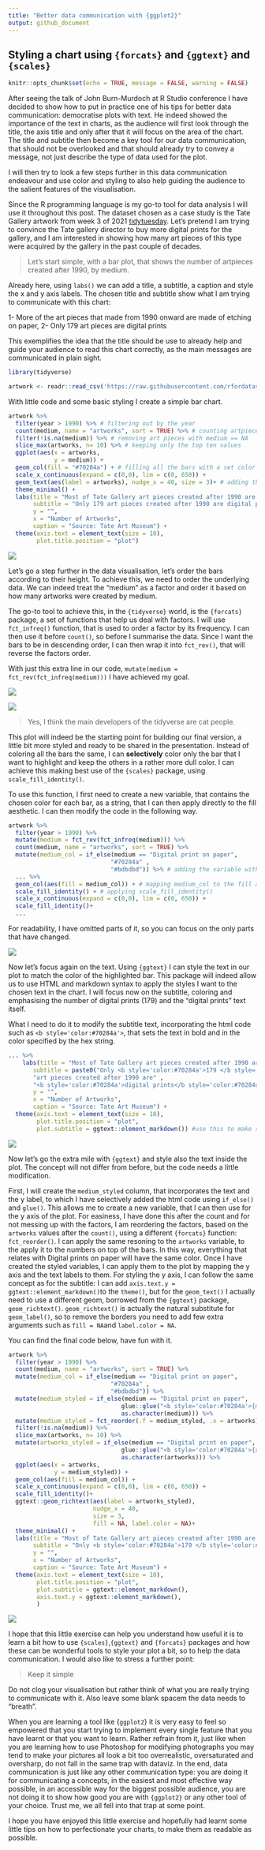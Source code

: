 ```yaml
---
title: "Better data communication with {ggplot2}"
output: github_document
---
```


## Styling a chart using `{forcats}` and `{ggtext}` and `{scales}`


```r
knitr::opts_chunk$set(echo = TRUE, message = FALSE, warning = FALSE)
```

After seeing the talk of John Burn-Murdoch at R Studio conference I have decided
to show how to put in practice one of his tips for better data communication: democratise plots with text. He indeed showed the importance of the text in charts, as the audience will first look through the title, the axis title and only after that it will focus on the area of the chart.
The title and subtitle then become a key tool for our data communication, that should not be overlooked and that should already try to convey a message, not just describe the type of data used for the plot.

I will then try to look a few steps further in this data communication endeavour and use color and styling to also help guiding the audience to the salient features of the visualisation.


Since the R programming language is my go-to tool for data analysis I will use it throughout this post.
The dataset chosen as a case study is the Tate Gallery artwork from week 3 of 2021 [tidytuesday](https://github.com/rfordatascience/tidytuesday/tree/master/data/2021).
Let's pretend I am trying to convince the Tate gallery director to buy more digital prints
for the gallery, and I am interested in showing how many art pieces of this type were acquired by the gallery in the past couple of decades.

> Let's start simple, with a bar plot, that shows the number of artpieces created after 1990, by medium.

Already here, using `labs()` we can add a title, a subtitle, a caption and style the x and y axis labels.
The chosen title and subtitle show what I am trying to communicate with this chart:

1- More of the art pieces that made from 1990 onward are made of etching on paper,
2- Only 179 art pieces are digital prints

This exemplifies the idea that the title should be use to already help and guide your audience to read this chart correctly, as the main messages are communicated in plain sight.

```r
library(tidyverse)
```


```r
artwork <- readr::read_csv('https://raw.githubusercontent.com/rfordatascience/tidytuesday/master/data/2021/2021-01-12/artwork.csv') # reading in the dataset
```


With little code and some basic styling I create a simple bar chart.

```r
artwork %>% 
  filter(year > 1990) %>% # filtering out by the year
  count(medium, name = "artworks", sort = TRUE) %>% # counting artpieces by medium.
  filter(!is.na(medium)) %>% # removing art pieces with medium == NA
  slice_max(artworks, n= 10) %>% # keeping only the top ten values
  ggplot(aes(x = artworks, 
             y = medium)) +
  geom_col(fill = "#70284a") + # filling all the bars with a set color
  scale_x_continuous(expand = c(0,0), lim = c(0, 650)) + 
  geom_text(aes(label = artworks), nudge_x = 40, size = 3)+ # adding the text on top of the bars
  theme_minimal() +
  labs(title = "Most of Tate Gallery art pieces created after 1990 are etching on paper",
       subtitle = "Only 179 art pieces created after 1990 are digital prints",
       y = "",
       x = "Number of Artworks", 
       caption = "Source: Tate Art Museum") +
  theme(axis.text = element_text(size = 10),
        plot.title.position = "plot")
```


![](illustrations/illustrations.001.jpeg)

Let's go a step further in the data visualisation, let's order the bars according to their height. To achieve this, we need to order the underlying data.
We can indeed treat the "medium" as a factor and order it based on how many artworks
were created by medium.

The go-to tool to achieve this, in the `{tidyverse}` world, is the `{forcats}` package,
a set of functions that help us deal with factors.
I will use `fct_infreq()` function, that is used to order a factor by its frequency. I can then use it before `count()`, so before I summarise the data.
Since I want the bars to be in descending order, I can then wrap it into `fct_rev()`, that will reverse the factors order.

With just this extra line in our code, `mutate(medium = fct_rev(fct_infreq(medium)))` I have achieved my goal.

![](illustrations/illustrations.003.jpeg)

![](illustrations/illustrations.002.jpeg)

> Yes, I think the main developers of the tidyverse are cat people. 

This plot will indeed be the starting point for building our final version, a little bit more styled and ready to be shared in the presentation.
Instead of coloring all the bars the same, I can **selectively** color only the bar that I want to highlight and keep the others in a rather more dull color.
I can achieve this making best use of the `{scales}` package, using `scale_fill_identity()`.

To use this function, I first need to create a new variable, that contains the chosen color for each bar, as a string, that I can then apply directly to the fill aesthetic.
I can then modify the code in the following way. 

```r
artwork %>% 
  filter(year > 1990) %>% 
  mutate(medium = fct_rev(fct_infreq(medium))) %>% 
  count(medium, name = "artworks", sort = TRUE) %>% 
  mutate(medium_col = if_else(medium == "Digital print on paper",
                             "#70284a" ,
                             "#bdbdbd")) %>% # adding the variable with the colors
  ... %>% 
  geom_col(aes(fill = medium_col)) + # mapping medium_col to the fill aesthetic
  scale_fill_identity() + # applying scale_fill_identity()
  scale_x_continuous(expand = c(0,0), lim = c(0, 650)) +
  scale_fill_identity()+
  ...
```

For readability, I have omitted parts of it, so you can focus on the only parts that have changed.

![](illustrations/illustrations.004.jpeg)

Now let's focus again on the text. Using `{ggtext}` I can style the text in our plot to match the color of the highlighted bar. This package will indeed allow us to use HTML and markdown syntax to apply the styles I want to the chosen text in the chart.
I will focus now on the subtitle, coloring and emphasising the number of digital prints (179) and the "digital prints" text itself.

What I need to do it to modify the subtitle text, incorporating the html code such as `<b style='color:#70284a'>`, that sets the text in bold and in the color specified by the hex string.

```r
... %>% 
    labs(title = "Most of Tate Gallery art pieces created after 1990 are etching on paper",
       subtitle = paste0("Only <b style='color:#70284a'>179 </b style='color:#70284a'>",
       "art pieces created after 1990 are" ,
       "<b style='color:#70284a'>digital prints</b style='color:#70284a'>"),
       y = "",
       x = "Number of Artworks", 
       caption = "Source: Tate Art Museum") +
  theme(axis.text = element_text(size = 10),
        plot.title.position = "plot",
        plot.subtitle = ggtext::element_markdown()) #use this to make sure ggplot2 reads and applies the html syntax when rendering the plot

```


![](illustrations/illustrations.005.jpeg)

Now let's go the extra mile with `{ggtext}` and style also the text inside the plot. 
The concept will not differ from before, but the code needs a little modification.

First, I will create the `medium_styled` column, that incorporates the text and the y label, to which I have selectively added the html code using `if_else()` and `glue()`.
This allows me to create a new variable, that I can then use for the y axis of the plot.
For easiness, I have done this after the count and for not messing up with the factors, I am reordering the factors, based on the `artworks` values after the `count()`, using a different `{forcats}` function: `fct_reorder()`.
I can apply the same resoning to the `artworks` variable, to the apply it to the numbers on top of the bars. In this way, everything that relates with Digital prints on paper will have the same color.
Once I have created the styled variables, I can apply them to the plot by mapping the y axis and the text labels to them.
For styling the y axis, I can follow the same concept as for the subtitle: I can add `axis.text.y = ggtext::element_markdown()`to the `theme()`, but for the `geom_text()` I actually need to use a different geom, borrowed from the `{ggtext}` package, `geom_richtext()`. 
`geom_richtext()` is actually the natural substitute for `geom_label()`, so to remove the borders you need to add few extra arguments  such as `fill = NA`and `label.color = NA`.

You can find the final code below, have fun with it.


```r
artwork %>% 
  filter(year > 1990) %>% 
  count(medium, name = "artworks", sort = TRUE) %>% 
  mutate(medium_col = if_else(medium == "Digital print on paper",
                             "#70284a" ,
                             "#bdbdbd")) %>% 
  mutate(medium_styled = if_else(medium == "Digital print on paper",
                                glue::glue("<b style='color:#70284a'>{medium}</b>"),
                                as.character(medium))) %>% 
  mutate(medium_styled = fct_reorder(.f = medium_styled, .x = artworks)) %>% 
  filter(!is.na(medium)) %>% 
  slice_max(artworks, n= 10) %>% 
  mutate(artworks_styled = if_else(medium == "Digital print on paper",
                                glue::glue("<b style='color:#70284a'>{artworks}</b>"),
                                as.character(artworks))) %>% 
  ggplot(aes(x = artworks, 
             y = medium_styled)) +
  geom_col(aes(fill = medium_col)) +
  scale_x_continuous(expand = c(0,0), lim = c(0, 650)) +
  scale_fill_identity()+
  ggtext::geom_richtext(aes(label = artworks_styled),
                        nudge_x = 40, 
                        size = 3,
                        fill = NA, label.color = NA)+ 
  theme_minimal() +
  labs(title = "Most of Tate Gallery art pieces created after 1990 are etching on paper",
       subtitle = "Only <b style='color:#70284a'>179 </b style='color:#70284a'> art pieces created after 1990 are <b style='color:#70284a'>digital prints</b style='color:#70284a'>",
       y = "",
       x = "Number of Artworks", 
       caption = "Source: Tate Art Museum") +
  theme(axis.text = element_text(size = 10),
        plot.title.position = "plot",
        plot.subtitle = ggtext::element_markdown(),
        axis.text.y = ggtext::element_markdown(),
        )
```


![](illustrations/illustrations.006.jpeg)


I hope that this little exercise can help you understand how useful it is to learn a bit how to use `{scales}`,`{ggtext}` and `{forcats}` packages and how these can be wonderful tools to style your plot a bit, so to help the data communication.
I would also like to stress a further point:

> Keep it simple 

Do not clog your visualisation but rather think of what you are really trying to communicate with it. Also leave some blank spacem the data needs to "breath".

When you are learning a tool like {`ggplot2`} it is very easy to feel so empowered that you start trying to implement every single feature that you have learnt or that you want to learn.
Rather refrain from it, just like when you are learning how to use Photoshop for modifying photographs you may tend to make your pictures all look a bit too overrealistic, oversaturated and oversharp, do not fall in the same trap with dataviz.
In the end, data communication is just like any other communication type: you are doing it for communicating a concepts, in the easiest and most effective way possible, in an accessible way for the biggest possible audience, you are not doing it to show how good you are with `{ggplot2}` or any other tool of your choice.
Trust me, we all fell into that trap at some point.

I hope you have enjoyed this little exercise and hopefully had learnt some little tips on how to perfectionate your charts, to make them as readable as possible.





